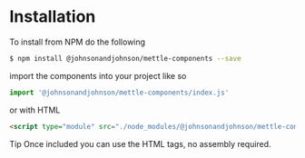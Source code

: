 
<Meta title="Welcome/Installation" />

# Installation

To install from NPM do the following

```sh
$ npm install @johnsonandjohnson/mettle-components --save
```

<p>import the components into your project like so</p>

```js
import '@johnsonandjohnson/mettle-components/index.js'
```

or with HTML

```html
<script type="module" src="./node_modules/@johnsonandjohnson/mettle-components/index.js"></script>
```

<div className="tip-wrapper">
  <span className="tip">Tip</span> Once included you can use the HTML tags, no assembly required.
</div>

